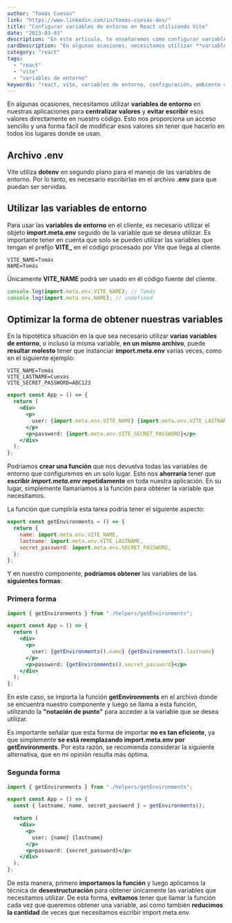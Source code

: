 ```yaml
---
author: "Tomás Cuevas"
link: "https://www.linkedin.com/in/tomás-cuevas-dev/"
title: "Configurar variables de entorno en React utilizando Vite"
date: "2023-03-03"
description: "En este artículo, te enseñaremos cómo configurar variables de entorno en React de manera sencilla y rápida cuando utilizamos Vite. Además, descubrirás cómo acceder a ellas de una forma más óptima y eficiente. ¡No te pierdas esta guía completa sobre variables de entorno en React con Vite!"
cardDescription: "En algunas ocasiones, necesitamos utilizar **variables de entorno** en nuestras aplicaciones para **centralizar valores** y **evitar escribir** esos valores directamente en nuestro código. Esto nos proporciona un acceso sencillo y una forma fácil de modificar esos valores sin tener que hacerlo en todos los lugares donde se usan."
category: "react"
tags:
  - "react"
  - "vite"
  - "variables de entorno"
keywords: "react, vite, variables de entorno, configuración, ambiente de desarrollo, ambiente de producción, entorno local, entorno remoto, .env, .env.local, .env.production, .env.development, seguridad, autenticación, autorización, gestión de secretos, deployment, librerías, rendimiento, optimización."
---
```


En algunas ocasiones, necesitamos utilizar **variables de entorno** en nuestras aplicaciones para **centralizar valores** y **evitar escribir** esos valores directamente en nuestro código. Esto nos proporciona un acceso sencillo y una forma fácil de modificar esos valores sin tener que hacerlo en todos los lugares donde se usan.

## Archivo .env

Vite utiliza **dotenv** en segundo plano para el manejo de las variables de entorno. Por lo tanto, es necesario escribirlas en el archivo **.env** para que puedan ser servidas.

## Utilizar las variables de entorno

Para usar las **variables de entorno** en el cliente, es necesario utilizar el objeto **import.meta.env** seguido de la variable que se desea utilizar. Es importante tener en cuenta que solo se pueden utilizar las variables que tengan el prefijo **VITE\_** en el código procesado por Vite que llega al cliente.

```text
VITE_NAME=Tomás
NAME=Tomás
```

Únicamente **VITE_NAME** podrá ser usado en él código fuente del cliente.

```js
console.log(import.meta.env.VITE_NAME); // Tomás
console.log(import.meta.env.NAME); // undefined
```

## Optimizar la forma de obtener nuestras variables

En la hipotética situación en la que sea necesario utilizar **varias variables de entorno**, o incluso la misma variable, **en un mismo archivo**, puede **resultar molesto** tener que instanciar **import.meta.env** varias veces, como en el siguiente ejemplo:

```text
VITE_NAME=Tomás
VITE_LASTNAME=Cuevas
VITE_SECRET_PASSWORD=ABC123
```

```jsx
export const App = () => {
  return (
    <div>
      <p>
        user: {import.meta.env.VITE_NAME} {import.meta.env.VITE_LASTNAME}
      </p>
      <p>password: {import.meta.env.VITE_SECRET_PASSWORD}</p>
    </div>
  );
};
```

Podríamos **crear una función** que nos devuelva todas las variables de entorno que configuremos en un solo lugar. Esto nos **ahorraría** tener que **escribir _import.meta.env_ repetidamente** en toda nuestra aplicación. En su lugar, simplemente llamaríamos a la función para obtener la variable que necesitamos.

La función que cumpliría esta tarea podría tener el siguiente aspecto:

```js
export const getEnvironments = () => {
  return {
    name: import.meta.env.VITE_NAME,
    lastname: import.meta.env.VITE_LASTNAME,
    secret_password: import.meta.env.SECRET_PASSWORD,
  };
};
```

Y en nuestro componente, **podríamos obtener** las variables de las **siguientes formas**:

### Primera forma

```jsx
import { getEnvironments } from "./helpers/getEnvironments";

export const App = () => {
  return (
    <div>
      <p>
        user: {getEnvironments().name} {getEnvironments().lastname}
      </p>
      <p>password: {getEnvironments().secret_password}</p>
    </div>
  );
};
```

En este caso, se importa la función **getEnvironments** en el archivo donde se encuentra nuestro componente y luego se llama a esta función, utilizando la **"notación de punto"** para acceder a la variable que se desea utilizar.

Es importante señalar que esta forma de importar **no es tan eficiente**, ya que simplemente **se está reemplazando import.meta.env por getEnvironments**. Por esta razón, se recomienda considerar la siguiente alternativa, que en mi opinión resulta más óptima.

### Segunda forma

```jsx
import { getEnvironments } from "./helpers/getEnvironments";

export const App = () => {
  const { lastname, name, secret_password } = getEnvironments();

  return (
    <div>
      <p>
        user: {name} {lastname}
      </p>
      <p>password: {secret_password}</p>
    </div>
  );
};
```

De esta manera, primero **importamos la función** y luego aplicamos la técnica de **desestructuración** para obtener únicamente las variables que necesitamos utilizar. De esta forma, **evitamos** tener que llamar la función cada vez que queremos obtener una variable, así como también **reducimos la cantidad** de veces que necesitamos escribir import.meta.env.
